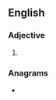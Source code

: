 ==English==

===Adjective===
{{head|en|comparative adjective}}

# {{en-comparative of|saintly}}

===Anagrams===
* {{anagrams|en|a=aeiilnrst|Listerian|nitrilase|saliretin|trisilane}}